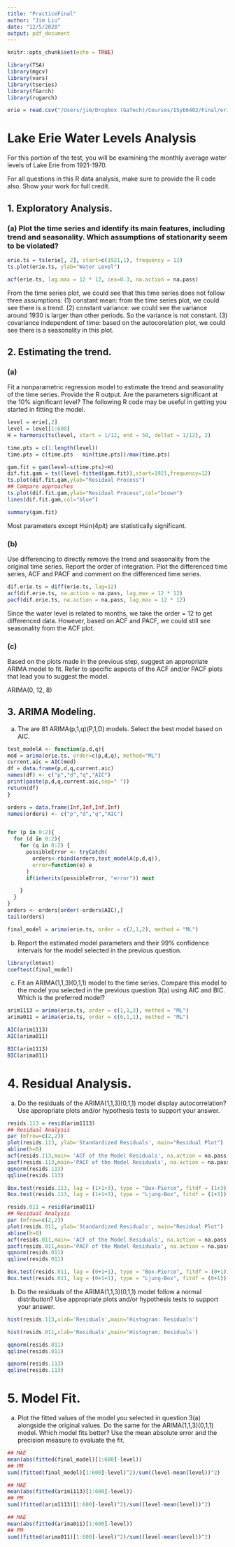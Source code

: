 ```yaml
---
title: "PracticeFinal"
author: "Jim Liu"
date: "12/5/2020"
output: pdf_document
---
```


```r
knitr::opts_chunk$set(echo = TRUE)
```

```r
library(TSA)
library(mgcv)
library(vars)
library(tseries)
library(fGarch)
library(rugarch)

erie = read.csv("/Users/jim/Dropbox (GaTech)/Courses/ISyE6402/Final/erie.csv", header = TRUE)
```


# Lake Erie Water Levels Analysis

For this portion of the test, you will be examining the monthly average water levels of Lake Erie from 1921-1970. 

For all questions in this R data analysis, make sure to provide the R code also. Show your work for full credit.

## 1. Exploratory Analysis.

### (a) Plot the time series and identify its main features, including trend and seasonality. Which assumptions of stationarity seem to be violated?


```r
erie.ts = ts(erie[, 2], start=c(1921,1), frequency = 12) 
ts.plot(erie.ts, ylab="Water Level")
```

```r
acf(erie.ts, lag.max = 12 * 12, cex=0.3, na.action = na.pass)
```

From the time series plot, we could see that this time series does not follow three assumptions:
(1) constant mean: from the time series plot, we could see there is a trend.
(2) constant variance: we could see the variance around 1930 is larger than other periods. So the variance is not constant.
(3) covariance independent of time: based on the autocorelation plot, we could see there is a seasonality in this plot. 


## 2. Estimating the trend.

### (a) 
Fit a nonparametric regression model to estimate the trend and seasonality of the time series. Provide the R output. Are the parameters significant at the 10% significant level? The following R code may be useful in getting you started in fitting the model.

```r
level = erie[,2]
level = level[1:600]
H = harmonic(ts(level, start = 1/12, end = 50, deltat = 1/12), 2)
```

```r
time.pts = c(1:length(level))
time.pts = c(time.pts - min(time.pts))/max(time.pts)
```

```r
gam.fit = gam(level~s(time.pts)+H)
dif.fit.gam = ts((level-fitted(gam.fit)),start=1921,frequency=12)
ts.plot(dif.fit.gam,ylab="Residual Process")
## Compare approaches 
ts.plot(dif.fit.gam,ylab="Residual Process",col="brown")
lines(dif.fit.gam,col="blue")
```

```r
summary(gam.fit)
```

Most parameters except Hsin(4*pi*t) are statistically significant.

### (b) 
Use differencing to directly remove the trend and seasonality from the original time series. Report the order of integration. Plot the differenced time series, ACF and PACF and comment on the differenced time series.

```r
dif.erie.ts = diff(erie.ts, lag=12)
acf(dif.erie.ts, na.action = na.pass, lag.max = 12 * 12)
pacf(dif.erie.ts, na.action = na.pass, lag.max = 12 * 12)
```

Since the water level is related to months, we take the order = 12 to get differenced data. However, based on ACF and PACF, we could still see seasonality from the ACF plot.

### (c) 
Based on the plots made in the previous step, suggest an appropriate ARIMA model to fit. Refer to specific aspects of the ACF and/or PACF plots that lead you to suggest the model.

ARIMA(0, 12, 8)

## 3. ARIMA Modeling.

(a) The are 81 ARIMA(p,1,q)(P,1,D) models. Select the best model based on AIC.


```r
test_modelA <- function(p,d,q){
mod = arima(erie.ts, order=c(p,d,q), method="ML")
current.aic = AIC(mod)
df = data.frame(p,d,q,current.aic)
names(df) <- c("p","d","q","AIC")
print(paste(p,d,q,current.aic,sep=" "))
return(df)
}

orders = data.frame(Inf,Inf,Inf,Inf)
names(orders) <- c("p","d","q","AIC")


for (p in 0:2){
  for (d in 0:2){
    for (q in 0:2) {
      possibleError <- tryCatch(
        orders<-rbind(orders,test_modelA(p,d,q)),
        error=function(e) e
      )
      if(inherits(possibleError, "error")) next

    }
  }
}
orders <- orders[order(-orders$AIC),]
tail(orders)
```

```r
final_model = arima(erie.ts, order = c(2,1,2), method = "ML")
```


(b) Report the estimated model parameters and their 99% confidence intervals for the model selected in the previous question.

```r
library(lmtest)
coeftest(final_model)
```


(c) Fit an ARIMA(1,1,3)(0,1,1) model to the time series. Compare this model to the model you selected in the previous question 3(a) using AIC and BIC. Which is the preferred model?

```r
arim1113 = arima(erie.ts, order = c(1,1,3), method = "ML")
arima011 = arima(erie.ts, order = c(0,1,1), method = "ML") 
```

```r
AIC(arim1113)
AIC(arima011)
```

```r
BIC(arim1113)
BIC(arima011)
```

# 4. Residual Analysis.

(a) Do the residuals of the ARIMA(1,1,3)(0,1,1) model display autocorrelation? Use appropriate plots and/or hypothesis tests to support your answer.

```r
resids.113 = resid(arim1113)
## Residual Analysis
par (mfrow=c(2,2))
plot(resids.113, ylab='Standardized Residuals', main="Residual Plot")
abline(h=0)
acf(resids.113,main= 'ACF of the Model Residuals', na.action = na.pass, lag.max = 12*4)
pacf(resids.113,main='PACF of the Model Residuals', na.action = na.pass, lag.max = 12*4)
qqnorm(resids.113)
qqline(resids.113)
```


```r
Box.test(resids.113, lag = (1+1+3), type = "Box-Pierce", fitdf = (1+3))
Box.test(resids.113, lag = (1+1+3), type = "Ljung-Box", fitdf = (1+3))
```


```r
resids.011 = resid(arima011)
## Residual Analysis
par (mfrow=c(2,2))
plot(resids.011, ylab='Standardized Residuals', main="Residual Plot")
abline(h=0)
acf(resids.011,main= 'ACF of the Model Residuals', na.action = na.pass, lag.max = 12*4)
pacf(resids.011,main='PACF of the Model Residuals', na.action = na.pass, lag.max = 12*4)
qqnorm(resids.011)
qqline(resids.011)
```

```r
Box.test(resids.011, lag = (0+1+1), type = "Box-Pierce", fitdf = (0+1))
Box.test(resids.011, lag = (0+1+1), type = "Ljung-Box", fitdf = (0+1))
```



(b) Do the residuals of the ARIMA(1,1,3)(0,1,1) model follow a normal distribution? Use appropriate plots and/or hypothesis tests to support your answer.

```r
hist(resids.113,xlab='Residuals',main='Histogram: Residuals')
```

```r
hist(resids.011,xlab='Residuals',main='Histogram: Residuals')
```

```r
qqnorm(resids.011)
qqline(resids.011)
```

```r
qqnorm(resids.113)
qqline(resids.113)
```


# 5. Model Fit.

(a) Plot the fitted values of the model you selected in question 3(a) alongside the original values. Do the same for the ARIMA(1,1,3)(0,1,1) model. Which model fits better? Use the mean absolute error and the precision measure to evaluate the fit.

```r
## MAE
mean(abs(fitted(final_model)[1:600]-level))
## PM
sum((fitted(final_model)[1:600]-level)^2)/sum((level-mean(level))^2)
```

```r
## MAE
mean(abs(fitted(arim1113)[1:600]-level))
## PM
sum((fitted(arim1113)[1:600]-level)^2)/sum((level-mean(level))^2)
```

```r
## MAE
mean(abs(fitted(arima011)[1:600]-level))
## PM
sum((fitted(arima011)[1:600]-level)^2)/sum((level-mean(level))^2)
```








